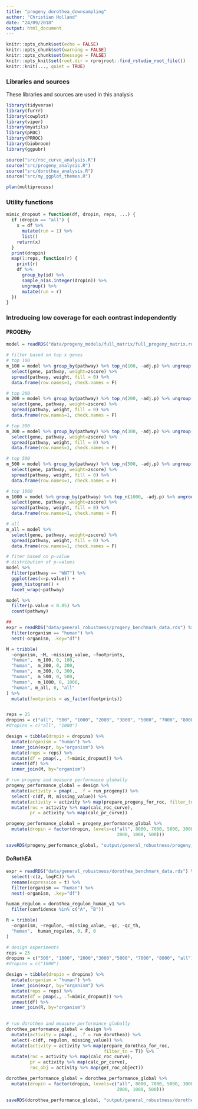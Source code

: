 ```yaml
---
title: "progeny_dorothea_downsampling"
author: "Christian Holland"
date: "24/09/2018"
output: html_document
---
```

```r
knitr::opts_chunk$set(echo = FALSE)
knitr::opts_chunk$set(warning = FALSE)
knitr::opts_chunk$set(message = FALSE)
knitr::opts_knit$set(root.dir = rprojroot::find_rstudio_root_file())
knitr::knit(..., quiet = TRUE)
```

### Libraries and sources
These libraries and sources are used in this analysis 
```r
library(tidyverse)
library(furrr)
library(cowplot)
library(viper)
library(myutils)
library(pROC)
library(PRROC)
library(biobroom)
library(ggpubr)

source("src/roc_curve_analysis.R")
source("src/progeny_analysis.R")
source("src/dorothea_analysis.R")
source("src/my_ggplot_themes.R")

plan(multiprocess)
```
### Utility functions
```r
mimic_dropout = function(df, dropin, reps, ...) {
  if (dropin == "all") {
    x = df %>%
      mutate(run = 1) %>%
      list()
    return(x)
  }
  print(dropin)
  map(1:reps, function(r) {
    print(r)
    df %>% 
      group_by(id) %>%
      sample_n(as.integer(dropin)) %>%
      ungroup() %>%
      mutate(run = r)
  })
}
```
### Introducing low coverage for each contrast independently
#### PROGENy
```r
model = readRDS("data/progeny_models/full_matrix/full_progeny_matrix.rds")

# filter based on top x genes
# top 100 
m_100 = model %>% group_by(pathway) %>% top_n(100, -adj.p) %>% ungroup() %>%
  select(gene, pathway, weight=zscore) %>%
  spread(pathway, weight, fill = 0) %>%
  data.frame(row.names=1, check.names = F)

# top 200 
m_200 = model %>% group_by(pathway) %>% top_n(200, -adj.p) %>% ungroup() %>%
  select(gene, pathway, weight=zscore) %>%
  spread(pathway, weight, fill = 0) %>%
  data.frame(row.names=1, check.names = F)

# top 300 
m_300 = model %>% group_by(pathway) %>% top_n(300, -adj.p) %>% ungroup() %>%
  select(gene, pathway, weight=zscore) %>%
  spread(pathway, weight, fill = 0) %>%
  data.frame(row.names=1, check.names = F)

# top 500 
m_500 = model %>% group_by(pathway) %>% top_n(500, -adj.p) %>% ungroup() %>%
  select(gene, pathway, weight=zscore) %>%
  spread(pathway, weight, fill = 0) %>%
  data.frame(row.names=1, check.names = F)

# top 1000 
m_1000 = model %>% group_by(pathway) %>% top_n(1000, -adj.p) %>% ungroup() %>%
  select(gene, pathway, weight=zscore) %>%
  spread(pathway, weight, fill = 0) %>%
  data.frame(row.names=1, check.names = F)

# all 
m_all = model %>%
  select(gene, pathway, weight=zscore) %>%
  spread(pathway, weight, fill = 0) %>%
  data.frame(row.names=1, check.names = F)

# fiter based on p-value
# distribution of p-values
model %>% 
  filter(pathway == "WNT") %>%
  ggplot(aes(x=p.value)) +
  geom_histogram() +
  facet_wrap(~pathway)

model %>% 
  filter(p.value < 0.05) %>%
  count(pathway)

##
expr = readRDS("data/general_robustness/progeny_benchmark_data.rds") %>%
  filter(organism == "human") %>%
  nest(-organism, .key="df")

M = tribble(
  ~organism, ~M, ~missing_value, ~footprints,
  "human",  m_100, 0, 100,
  "human",  m_200, 0, 200,
  "human",  m_300, 0, 300,
  "human",  m_500, 0, 500,
  "human",  m_1000, 0, 1000,
  "human", m_all, 0, "all"
) %>%
  mutate(footprints = as_factor(footprints))


reps = 25
dropins = c("all", "500", "1000", "2000", "3000", "5000", "7000", "8000")
#dropins = c("all", "1000")

design = tibble(dropin = dropins) %>%
  mutate(organism = "human") %>%
  inner_join(expr, by="organism") %>%
  mutate(reps = reps) %>%
  mutate(df = pmap(., .f=mimic_dropout)) %>%
  unnest(df) %>%
  inner_join(M, by="organism")

# run progeny and measure performance globally
progeny_performance_global = design %>%
  mutate(activity = pmap(., .f = run_progeny)) %>%
  select(-c(df, M, missing_value)) %>%
  mutate(activity = activity %>% map(prepare_progeny_for_roc, filter_tn=T)) %>%
  mutate(roc = activity %>% map(calc_roc_curve),
         pr = activity %>% map(calc_pr_curve))

progeny_performance_global = progeny_performance_global %>%
  mutate(dropin = factor(dropin, levels=c("all", 8000, 7000, 5000, 3000, 
                                          2000, 1000, 500)))

saveRDS(progeny_performance_global, "output/general_robustness/progeny_perforance.rds")
```

#### DoRothEA
```r
expr = readRDS("data/general_robustness/dorothea_benchmark_data.rds") %>%
  select(-c(z, logFC)) %>%
  rename(expression = t) %>%
  filter(organism == "human") %>%
  nest(-organism, .key="df")

human_regulon = dorothea_regulon_human_v1 %>%
  filter(confidence %in% c("A", "B"))

R = tribble(
  ~organism, ~regulon, ~missing_value, ~qc, ~qc_th,
  "human",  human_regulon, 0, F, 0
)

# design experiments
reps = 25
dropins = c("500", "1000", "2000","3000","5000", "7000", "8000", "all")
#dropins = c("1000")

design = tibble(dropin = dropins) %>%
  mutate(organism = "human") %>%
  inner_join(expr, by="organism") %>%
  mutate(reps = reps) %>%
  mutate(df = pmap(., .f=mimic_dropout)) %>%
  unnest(df) %>%
  inner_join(R, by="organism") 
  

# run dorothea and measure performance globally
dorothea_performance_global = design %>%
  mutate(activity = pmap(., .f = run_dorothea)) %>%
  select(-c(df, regulon, missing_value)) %>%
  mutate(activity = activity %>% map(prepare_dorothea_for_roc, 
                                     filter_tn = T)) %>%
  mutate(roc = activity %>% map(calc_roc_curve),
         pr = activity %>% map(calc_pr_curve),
         roc_obj = activity %>% map(get_roc_object))

dorothea_performance_global = dorothea_performance_global %>%
  mutate(dropin = factor(dropin, levels=c("all", 8000, 7000, 5000, 3000, 
                                          2000, 1000, 500)))

saveRDS(dorothea_performance_global, "output/general_robustness/dorothea_performance.rds")

```